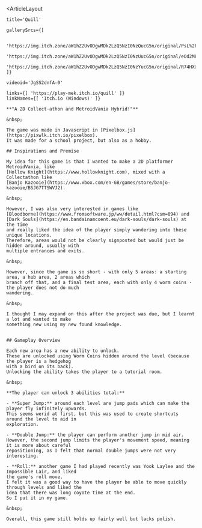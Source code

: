 

<ArticleLayout 

    title='Quill'

    gallerySrcs={[

        'https://img.itch.zone/aW1hZ2UvODgwMDk2LzQ5NzI0NzQucG5n/original/PsL%2F3E.png',
        'https://img.itch.zone/aW1hZ2UvODgwMDk2LzQ5NzI0NzUucG5n/original/eOd2MF.png',
        'https://img.itch.zone/aW1hZ2UvODgwMDk2LzQ5NzI0NzYucG5n/original/R74HXU.png',
    ]}

    videoid='JgSS2dnfA-0'

    links={[ 'https://play-mek.itch.io/quill' ]}
    linkNames={[ 'Itch.io (Windows)' ]}
>
    **"A 2D Collect-athon and MetroidVania Hybrid!"**

    &nbsp;  

    The game was made in Javascript in [Pixelbox.js](https://pixwlk.itch.io/pixelbox).
    It was made for a school project, but also as a hobby.

    ## Inspirations and Premise 
 
    My idea for this game is that I wanted to make a 2D platformer MetroidVania, like 
    [Hollow Knight](https://www.hollowknight.com), mixed with a Collectathon like
    [Banjo Kazooie](https://www.xbox.com/en-GB/games/store/banjo-kazooie/BSJG7TTSWVJ2).

    &nbsp;  

    However, I was also very interested in games like 
    [Bloodborne](https://www.fromsoftware.jp/ww/detail.html?csm=094) and
    [Dark Souls](https://en.bandainamcoent.eu/dark-souls/dark-souls) at the time
    and really liked the idea of the player simply wandering into these unique locations.
    Therefore, areas would not be clearly signposted but would just be hidden around, usually with
    multiple entrances and exits.

    &nbsp;  

    However, since the game is so short - with only 5 areas: a starting area, a hub area, 2 areas which
    branch off that, and a final test area, each with only 4 worm coins - the player does not do much
    wandering.

    &nbsp;  

    I thought I may expand on this after the project was due, but I learnt a lot and wanted to make
    something new using my new found knowledge.


    ## Gameplay Overview

    Each new area has a new ability to unlock.
    These are unlocked using Worm Coins hidden around the level (because the player is a hedgehog
    with a bird on its back).
    Unlocking the ability takes the player to a tutorial room.

    &nbsp;  

    **The player can unlock 3 abilities total:**

    - **Super Jump:** around each level are jump pads which can make the player fly infinitely upwards.
    This seems werid at first, but this was used to create shortcuts around the level to aid in
    exploration.

    - **Double Jump:** the player can perform another jump in mid air.
    However, the second jump limits the player's movement speed, meaning it is more about careful
    repositioning, as I felt that normal double jumps were not very interesting.

    - **Roll:** another game I had played recently was Yook Laylee and the Impossible Lair, and liked
    the game's roll move.
    I felt it was a good way to have the player be able to move quickly through levels and liked the
    idea that there was long coyote time at the end.
    So I put it in my game.

    &nbsp;  

    Overall, this game still holds up fairly well but lacks polish.

</ArticleLayout>
